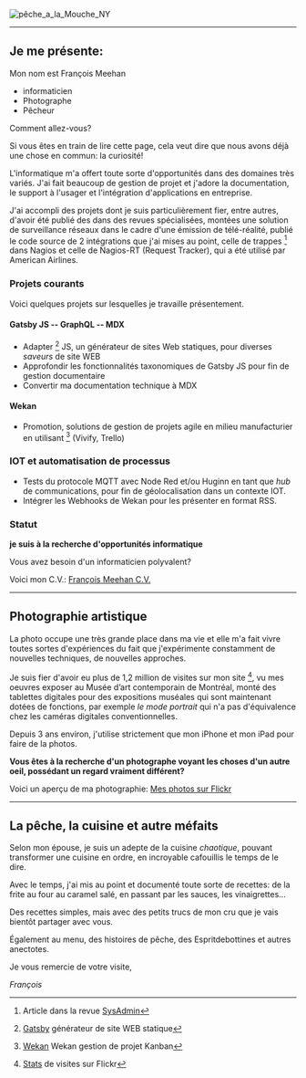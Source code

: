 ![pêche_a_la_Mouche_NY](IMG_2404Res1000x482.JPG)

---

## Je me présente: 

Mon nom est François Meehan

- informaticien
- Photographe
- Pêcheur 

Comment allez-vous?

Si vous êtes en train de lire cette page, cela veut dire que nous avons déjà une chose en commun: la curiosité!

L'informatique m'a offert toute sorte d'opportunités dans des domaines très variés. J'ai fait beaucoup de gestion de projet et j'adore la documentation, le support à l'usager et l'intégration d'applications en entreprise. 

J'ai accompli des projets dont je suis particulièrement fier, entre autres, d'avoir été publié des dans des revues spécialisées, montées une solution de surveillance réseaux dans le cadre d'une émission de télé-réalité, publié le code source de 2 intégrations que j'ai mises au point, celle de trappes [^SNMP] dans Nagios et celle de Nagios-RT (Request Tracker), qui a été utilisé par American Airlines.

### Projets courants

Voici quelques projets sur lesquelles je travaille présentement.

#### Gatsby JS -- GraphQL -- MDX

- Adapter [^Gatsby] JS, un générateur de sites Web statiques, pour diverses _saveurs_ de site WEB
- Approfondir les fonctionnalités taxonomiques de Gatsby JS pour fin de gestion documentaire
- Convertir ma documentation technique à MDX  

#### Wekan 

- Promotion, solutions de gestion de projets agile en milieu manufacturier en utilisant [^Wekan] (Vivify, Trello)


### IOT et automatisation de processus

- Tests du protocole MQTT avec Node Red et/ou Huginn en tant que *hub* de communications, pour fin de géolocalisation dans un contexte IOT.
- Intégrer les Webhooks de Wekan pour les présenter en format RSS.

### Statut

**je suis à la recherche d'opportunités informatique**

Vous avez besoin d'un informaticien polyvalent? 

Voici mon C.V.:   <a href="https://drive.google.com/uc?id=16y-bQ1HMp3tR_oCH6I-ubaB5vdgbTKHY" target="_blank">François Meehan C.V.</a>

---

## Photographie artistique

La photo occupe une très grande place dans ma vie et elle m'a fait vivre toutes sortes d'expériences du fait que j'expérimente constamment de nouvelles techniques, de nouvelles approches. 

Je suis fier d'avoir eu plus de 1,2 million de visites sur mon site [^Flickr], vu mes oeuvres exposer au Musée d’art contemporain de Montréal, monté des tablettes digitales pour des expositions muséales qui sont maintenant dotées de fonctions, par exemple *le mode portrait* qui n'a pas d'équivalence chez les caméras digitales conventionnelles.

Depuis 3 ans environ, j'utilise strictement que mon iPhone et mon iPad pour faire de la photos. 

**Vous êtes à la recherche d'un photographe voyant les choses d'un autre oeil, possédant un regard vraiment différent?**

Voici un aperçu de ma photographie:  <a href="https://www.flickr.com/photos/12149783@N04/" target="_blank">Mes photos sur Flickr</a>


---

## La pêche, la cuisine et autre méfaits

Selon mon épouse, je suis un adepte de la cuisine _chaotique_, pouvant transformer une cuisine en ordre, en incroyable cafouillis le temps de le dire. 

Avec le temps, j'ai mis au point et documenté toute sorte de  recettes: de la frite au four au caramel salé, en passant par les sauces, les vinaigrettes...

Des recettes simples, mais avec des petits trucs de mon cru que je vais bientôt partager avec vous.  

Également au menu, des histoires de pêche, des Espritdebottines et autres anectotes.

Je vous remercie de votre visite,
 

*François*


[^SNMP]: Article dans la revue [SysAdmin](https://www.drdobbs.com/snmp-trap-handling-with-nagios/199102017)
[^Gatsby]: [Gatsby](https://www.gatsbyjs.org/) générateur de site WEB statique 
[^Wekan]: [Wekan](https://www.gatsbyjs.org/) Wekan gestion de projet Kanban
[^Flickr]: [Stats](https://www.flickr.com/photos/12149783@N04/stats) de visites sur Flickr

<AuthorBanner></AuthorBanner>